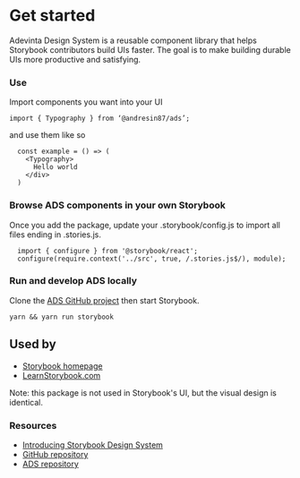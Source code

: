 
 <Meta title="Adevinta-DS|Intro" />

 # Get started

 Adevinta Design System is a reusable component library that helps Storybook contributors build UIs faster. The goal is to make building durable UIs more productive and satisfying.

 ### **Use**

 Import components you want into your UI

 `import { Typography } from ‘@andresin87/ads’;`

 and use them like so

 ```
   const example = () => (
     <Typography>
       Hello world
     </div>
   )
 ```

 ### **Browse ADS components in your own Storybook**

 Once you add the package, update your .storybook/config.js to import all files ending in .stories.js.

 ```
   import { configure } from '@storybook/react';
   configure(require.context('../src', true, /.stories.js$/), module);
 ```

 ### **Run and develop ADS locally**

 Clone the [ADS GitHub project](https://github.com/andresin87/ads) then start Storybook.

 `yarn && yarn run storybook`

 ## Used by

 - [Storybook homepage](https://storybook.js.org/)
 - [LearnStorybook.com](https://www.learnstorybook.com/)

 Note: this package is not used in Storybook's UI, but the visual design is identical.

 ### **Resources**

 - [Introducing Storybook Design System](https://medium.com/storybookjs/introducing-storybook-design-system-23fd9b1ac3c0)
 - [GitHub repository](https://github.com/storybookjs/design-system)
 - [ADS repository](https://github.com/andresin87/ads)